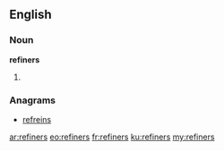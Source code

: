 ==English==

===Noun===
'''refiners'''

# {{plural of|refiner}}

===Anagrams===
* [[refreins#English|refreins]]

[[ar:refiners]]
[[eo:refiners]]
[[fr:refiners]]
[[ku:refiners]]
[[my:refiners]]
